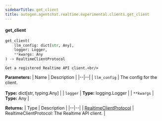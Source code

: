 ```yaml
---
sidebarTitle: get_client
title: autogen.agentchat.realtime.experimental.clients.get_client
---
```


<code class="doc-symbol doc-symbol-heading doc-symbol-function"></code>
#### get_client

```python
get_client(
    llm_config: dict[str, Any],
    logger: Logger,
    **kwargs: Any
) -> RealtimeClientProtocol
```

    Get a registered Realtime API client.<br/>

<b>Parameters:</b>
| Name | Description |
|--|--|
| `llm_config` | The config for the client.<br/><br/>**Type:** dict[str, typing.Any] |
| `logger` | **Type:** logging.Logger |
| `**kwargs` | **Type:** Any |

<b>Returns:</b>
| Type | Description |
|--|--|
| [RealtimeClientProtocol](/docs/api-reference/autogen/agentchat/realtime/experimental/clients/RealtimeClientProtocol) | RealtimeClientProtocol: The Realtime API client. |

<br />